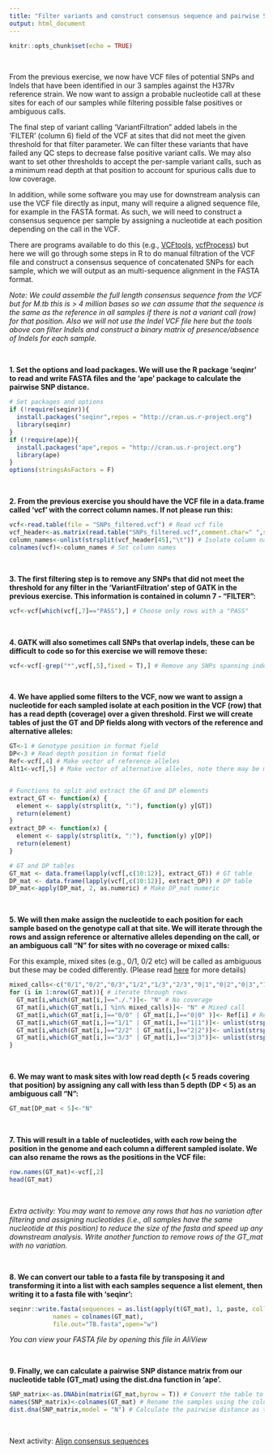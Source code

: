 ```yaml
---
title: "Filter variants and construct consensus sequence and pairwise SNP distance matrix"
output: html_document
---
```


```r
knitr::opts_chunk$set(echo = TRUE)
```

<br>

From the previous exercise, we now have VCF files of potential SNPs and Indels that have been identified in our 3 samples against the H37Rv reference strain. We now want to assign a probable nucleotide call at these sites for each of our samples while filtering possible false positives or ambiguous calls.

The final step of variant calling 'VariantFiltration" added labels in the 'FILTER' (column 6) field of the VCF at sites that did not meet the given threshold for that filter parameter. We can filter these variants that have failed any QC steps to decrease false positive variant calls. We may also want to set other thresholds to accept the per-sample variant calls, such as a minimum read depth at that position to account for spurious calls due to low coverage.

In addition, while some software you may use for downstream analysis can use the VCF file directly as input, many will require a aligned sequence file, for example in the FASTA format. As such, we will need to construct a consensus sequence per sample by assigning a nucleotide at each position depending on the call in the VCF.

There are programs available to do this (e.g., [VCFtools](https://vcftools.sourceforge.net), [vcfProcess](https://github.com/bensobkowiak/vcfProcess)) but here we will go through some steps in R to do manual filtration of the VCF file and construct a consensus sequence of concatenated SNPs for each sample, which we will output as an multi-sequence alignment in the FASTA format. 

_Note: We could assemble the full length consensus sequence from the VCF but for M.tb this is > 4 million bases so we can assume that the sequence is the same as the reference in all samples if there is not a variant call (row) for that position. Also we will not use the Indel VCF file here but the tools above can filter Indels and construct a binary matrix of presence/absence of Indels for each sample._

<br>

**1. Set the options and load packages. We will use the R package 'seqinr' to read and write FASTA files and the 'ape' package to calculate the pairwise SNP distance.**

```r
# Set packages and options
if (!require(seqinr)){
  install.packages("seqinr",repos = "http://cran.us.r-project.org")
  library(seqinr)
}
if (!require(ape)){
  install.packages("ape",repos = "http://cran.us.r-project.org")
  library(ape)
}
options(stringsAsFactors = F)
```

<br>

**2. From the previous exercise you should have the VCF file in a data.frame called 'vcf' with the correct column names. If not please run this:**


```r
vcf<-read.table(file = "SNPs_filtered.vcf") # Read vcf file
vcf_header<-as.matrix(read.table("SNPs_filtered.vcf",comment.char=" ",sep="\n"))
column_names<-unlist(strsplit(vcf_header[45],"\t")) # Isolate column names
colnames(vcf)<-column_names # Set column names
```

<br>

**3. The first filtering step is to remove any SNPs that did not meet the threshold for any filter in the 'VariantFiltration' step of GATK in the previous exercise. This information is contained in column 7 - "FILTER":**

```r
vcf<-vcf[which(vcf[,7]=="PASS"),] # Choose only rows with a "PASS" 
```

<br>

**4. GATK will also sometimes call SNPs that overlap indels, these can be difficult to code so for this exercise we will remove these:**

```r
vcf<-vcf[-grep("*",vcf[,5],fixed = T),] # Remove any SNPs spanning indels
```

<br>

**4. We have applied some filters to the VCF, now we want to assign a nucleotide for each sampled isolate at each position in the VCF (row) that has a read depth (coverage) over a given threshold. First we will create tables of just the GT and DP fields along with vectors of the reference and alternative alleles:**


```r

GT<-1 # Genotype position in format field
DP<-3 # Read depth position in format field
Ref<-vcf[,4] # Make vector of reference alleles
Alt1<-vcf[,5] # Make vector of alternative alleles, note there may be more than 1 separated by a comma.


# Functions to split and extract the GT and DP elements
extract_GT <- function(x) {
  element <- sapply(strsplit(x, ":"), function(y) y[GT])
  return(element)
}
extract_DP <- function(x) {
  element <- sapply(strsplit(x, ":"), function(y) y[DP])
  return(element)
}

# GT and DP tables
GT_mat <- data.frame(lapply(vcf[,c(10:12)], extract_GT)) # GT table
DP_mat <- data.frame(lapply(vcf[,c(10:12)], extract_DP)) # DP table
DP_mat<-apply(DP_mat, 2, as.numeric) # Make DP_mat numeric
```

<br>

**5. We will then make assign the nucleotide to each position for each sample based on the genotype call at that site. We will iterate through the rows and assign reference or alternative alleles depending on the call, or an ambiguous call "N" for sites with no coverage or mixed calls:**

For this example, mixed sites (e.g., 0/1, 0/2 etc) will be called as ambiguous but these may be coded differently. (Please read [here](https://bmcgenomics.biomedcentral.com/articles/10.1186/s12864-018-4988-z) for more details)

```r
mixed_calls<-c("0/1","0/2","0/3","1/2","1/3","2/3","0|1","0|2","0|3","1|2","1|3","2|3")
for (i in 1:nrow(GT_mat)){ # iterate through rows
  GT_mat[i,which(GT_mat[i,]=="./.")]<- "N" # No coverage
  GT_mat[i,which(GT_mat[i,] %in% mixed_calls)]<- "N" # Mixed call
  GT_mat[i,which(GT_mat[i,]=="0/0" | GT_mat[i,]=="0|0" )]<- Ref[i] # Reference call
  GT_mat[i,which(GT_mat[i,]=="1/1" | GT_mat[i,]=="1|1")]<- unlist(strsplit(Alt1[i],","))[1] # First alt allele
  GT_mat[i,which(GT_mat[i,]=="2/2" | GT_mat[i,]=="2|2")]<- unlist(strsplit(Alt1[i],","))[2] # Second alte allele
  GT_mat[i,which(GT_mat[i,]=="3/3" | GT_mat[i,]=="3|3")]<- unlist(strsplit(Alt1[i],","))[3] # Third alt allele
}
```

<br>

**6. We may want to mask sites with low read depth (< 5 reads covering that position) by assigning any call with less than 5 depth (DP < 5) as an ambiguous call "N":**

```r
GT_mat[DP_mat < 5]<-"N"
```

<br>

**7. This will result in a table of nucleotides, with each row being the position in the genome and each column a different sampled isolate. We can also rename the rows as the positions in the VCF file:**

```r
row.names(GT_mat)<-vcf[,2]
head(GT_mat)
```
<br>

_Extra activity: You may want to remove any rows that has no variation after filtering and assigning nucleotides (i.e., all samples have the same nucleotide at this position) to reduce the size of the fasta and speed up any downstream analysis. Write another function to remove rows of the GT_mat with no variation._

<br>

**8. We can convert our table to a fasta file by transposing it and transforming it into a list with each samples sequence a list element, then writing it to a fasta file with 'seqinr':**

```r

seqinr::write.fasta(sequences = as.list(apply(t(GT_mat), 1, paste, collapse="")),
            names = colnames(GT_mat),
            file.out="TB.fasta",open="w")


```

_You can view your FASTA file by opening this file in AliView_

<br>


**9. Finally, we can calculate a pairwise SNP distance matrix from our nucleotide table (GT_mat) using the dist.dna function in 'ape'. **

```r
SNP_matrix<-as.DNAbin(matrix(GT_mat,byrow = T)) # Convert the table to a DNAbin object via converting to a matrix
names(SNP_matrix)<-colnames(GT_mat) # Rename the samples using the column names
dist.dna(SNP_matrix,model = "N") # Calculate the pairwise distance as the number of sites that differ between the samples
```

<br>


Next activity: [Align consensus sequences](https://bensobkowiak.github.io/GenomicsCourse/Practicals/Align_consensus.html)

<br>





